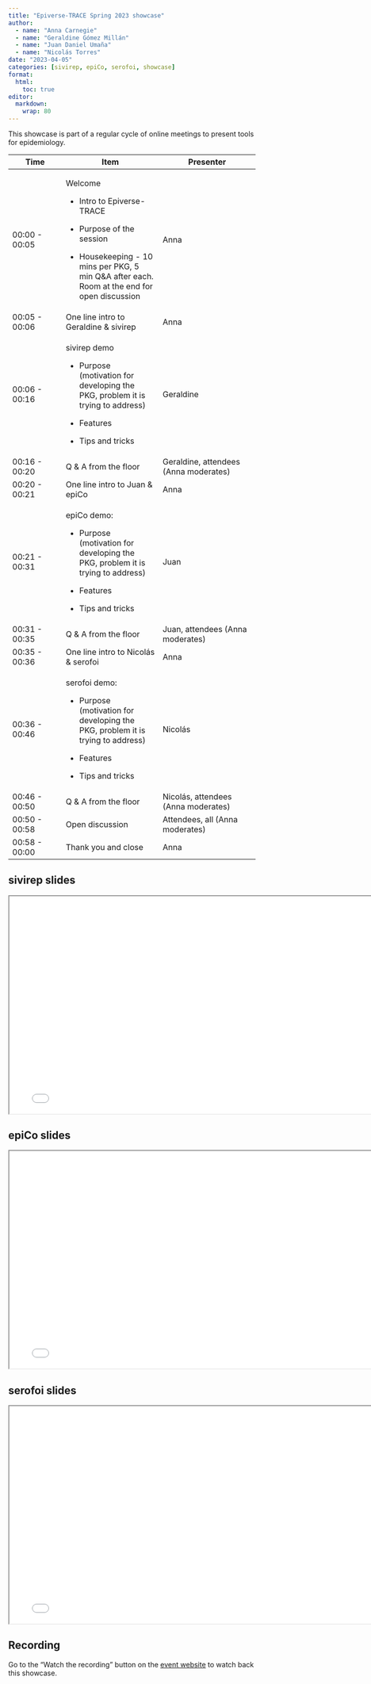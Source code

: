 ```yaml
---
title: "Epiverse-TRACE Spring 2023 showcase"
author: 
  - name: "Anna Carnegie"
  - name: "Geraldine Gómez Millán"
  - name: "Juan Daniel Umaña"
  - name: "Nicolás Torres"
date: "2023-04-05"
categories: [sivirep, epiCo, serofoi, showcase]
format:
  html: 
    toc: true
editor: 
  markdown: 
    wrap: 80
---
```


This showcase is part of a regular cycle of online meetings to present tools for
epidemiology.

::: {.callout-note appearance="minimal"}

+----------------+-----------------------------+-----------------------------+
| Time           | Item                        | Presenter                   |
+================+=============================+=============================+
| 00:00 - 00:05  | Welcome                     | Anna                        |
|                |                             |                             |
|                | -   Intro to Epiverse-TRACE |                             |
|                |                             |                             |
|                | -   Purpose of the session  |                             |
|                |                             |                             |
|                | -   Housekeeping - 10 mins  |                             |
|                |     per PKG, 5 min Q&A      |                             |
|                |     after each. Room at the |                             |
|                |     end for open discussion |                             |
+----------------+-----------------------------+-----------------------------+
| 00:05 - 00:06  | One line intro to           | Anna                        |
|                | Geraldine & sivirep         |                             |
+----------------+-----------------------------+-----------------------------+
| 00:06 - 00:16  | sivirep demo                | Geraldine                   |
|                |                             |                             |
|                | -   Purpose (motivation for |                             |
|                |     developing the PKG,     |                             |
|                |     problem it is trying to |                             |
|                |     address)                |                             |
|                |                             |                             |
|                | -   Features                |                             |
|                |                             |                             |
|                | -   Tips and tricks         |                             |
+----------------+-----------------------------+-----------------------------+
| 00:16 - 00:20  | Q & A from the floor        | Geraldine, attendees (Anna  |
|                |                             | moderates)                  |
+----------------+-----------------------------+-----------------------------+
| 00:20 - 00:21  | One line intro to Juan &    | Anna                        |
|                | epiCo                       |                             |
+----------------+-----------------------------+-----------------------------+
| 00:21 - 00:31  | epiCo demo:                 | Juan                        |
|                |                             |                             |
|                | -   Purpose (motivation for |                             |
|                |     developing the PKG,     |                             |
|                |     problem it is trying to |                             |
|                |     address)                |                             |
|                |                             |                             |
|                | -   Features                |                             |
|                |                             |                             |
|                | -   Tips and tricks         |                             |
+----------------+-----------------------------+-----------------------------+
| 00:31 - 00:35  | Q & A from the floor        | Juan, attendees (Anna       |
|                |                             | moderates)                  |
+----------------+-----------------------------+-----------------------------+
| 00:35 - 00:36  | One line intro to           | Anna                        |
|                | Nicolás & serofoi           |                             |
+----------------+-----------------------------+-----------------------------+
| 00:36 - 00:46  | serofoi demo:               | Nicolás                     |
|                |                             |                             |
|                | -   Purpose (motivation for |                             |
|                |     developing the PKG,     |                             |
|                |     problem it is trying to |                             |
|                |     address)                |                             |
|                |                             |                             |
|                | -   Features                |                             |
|                |                             |                             |
|                | -   Tips and tricks         |                             |
+----------------+-----------------------------+-----------------------------+
| 00:46 - 00:50  | Q & A from the floor        | Nicolás, attendees (Anna    |
|                |                             | moderates)                  |
+----------------+-----------------------------+-----------------------------+
| 00:50 - 00:58  | Open discussion             | Attendees, all (Anna        |
|                |                             | moderates)                  |
+----------------+-----------------------------+-----------------------------+
| 00:58 - 00:00  | Thank you and close         | Anna                        |
+----------------+-----------------------------+-----------------------------+

:::

## sivirep slides

```{=html}
<iframe width="780" height="438.75" src="sivirep.pdf" title="sivirep slides showcase spring 2023"></iframe>
```

## epiCo slides

```{=html}
<iframe width="780" height="438.75" src="epiCo.pdf" title="epiCo slides showcase spring 2023"></iframe>
```

## serofoi slides

```{=html}
<iframe width="780" height="438.75" src="serofoi.pdf" title="serofoi slides showcase spring 2023"></iframe>
```

## Recording

Go to the "Watch the recording" button on the [event website](https://www.lshtm.ac.uk/newsevents/events/epiverse-trace-spring-2023-showcase) to watch back this showcase.
